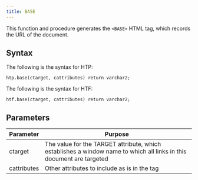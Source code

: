 ```yaml
---
title: BASE
---
```


This function and procedure generates the `<BASE>` HTML tag, which records the URL of the document.

## Syntax 

The following is the syntax for HTP:

```
htp.base(ctarget, cattributes) return varchar2;
```

The following is the syntax for HTF:

```
htf.base(ctarget, cattributes) return varchar2;
```

## Parameters 

| Parameter | Purpose  |
| --------- | -------- |
| ctarget | The value for the TARGET attribute, which establishes a window name to which all links in this document are targeted |
| cattributes | Other attributes to include as is in the tag |

